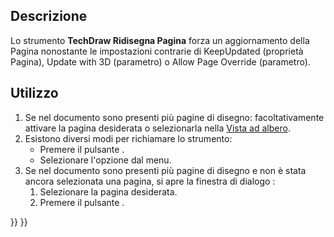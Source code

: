 <languages/>

{{Docnav/it
|[[TechDraw_FillTemplateFields/it|Aggiorna campi modello]]
|[[TechDraw_PrintAll/it|Stampa tutto]]
|[[TechDraw_Workbench/it|TechDraw]]
|IconL=TechDraw_FillTemplateFields.svg
|IconR=TechDraw_PrintAll.svg
|IconC=Workbench_TechDraw.svg
}}

{{GuiCommand/it
|Name=TechDraw RedrawPage
|Name/it=TechDraw Ridisegna Pagina
|MenuLocation=TechDraw → Ridisegna Pagina
|Workbenches=[[TechDraw_Workbench/it|TechDraw]]
|Version=0.19
}}

<span id="Description"></span>
==Descrizione== 

Lo strumento '''TechDraw Ridisegna Pagina''' forza un aggiornamento della Pagina nonostante le impostazioni contrarie di KeepUpdated (proprietà Pagina), Update with 3D (parametro) o Allow Page Override (parametro).

<span id="Usage"></span>
==Utilizzo== 

# Se nel documento sono presenti più pagine di disegno: facoltativamente attivare la pagina desiderata o selezionarla nella [[Tree_view/it|Vista ad albero]].
# Esistono diversi modi per richiamare lo strumento:
#* Premere il pulsante {{Button|[[Image:TechDraw_RedrawPage.svg|16px]] [[TechDraw_RedrawPage/it|Ridisegna Pagina]]}}.
#* Selezionare l'opzione {{MenuCommand|TechDraw → Pagina → [[Image:TechDraw_RedrawPage.svg|16px]] Ridisegna Pagina}} dal menu.
# Se nel documento sono presenti più pagine di disegno e non è stata ancora selezionata una pagina, si apre la finestra di dialogo {{MenuCommand|Scelta pagina}}:
## Selezionare la pagina desiderata.
## Premere il pulsante {{Button|OK}}.


{{Docnav/it
|[[TechDraw_FillTemplateFields/it|Aggiorna campi modello]]
|[[TechDraw_PrintAll/it|Stampa tutto]]
|[[TechDraw_Workbench/it|TechDraw]]
|IconL=TechDraw_FillTemplateFields.svg
|IconR=TechDraw_PrintAll.svg
|IconC=Workbench_TechDraw.svg
}}

{{TechDraw Tools navi{{#translation:}}}}
{{Userdocnavi{{#translation:}}}}